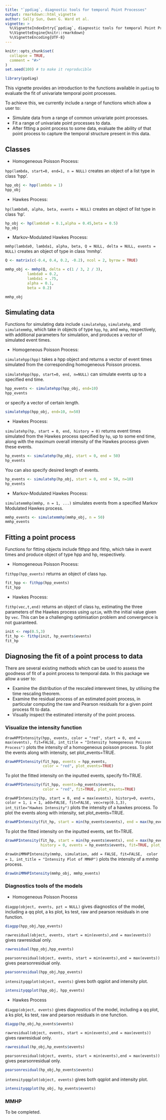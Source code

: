 ```yaml
---
title: "`ppdiag`, diagnostic tools for temporal Point Processes"
output: rmarkdown::html_vignette
author: Sally Sun, Owen G. Ward et al.
vignette: >
  %\VignetteIndexEntry{`ppdiag`, diagnostic tools for temporal Point Processes}
  %\VignetteEngine{knitr::rmarkdown}
  %\VignetteEncoding{UTF-8}
---
```


```r
knitr::opts_chunk$set(
  collapse = TRUE,
  comment = "#>"
)
set.seed(100) # to make it reproducible
```

```r
library(ppdiag)
```

This vignette provides an introduction to the functions 
available in `ppdiag` to evaluate the fit of univariate temporal 
point processes.

To achieve this, we currently include a range of functions which allow
a user to:

- Simulate data from a range of common univariate point processes.
- Fit a range of univariate point processes to data.
- After fitting a point process to some data, evaluate the ability of that 
point process to capture the temporal structure present in this data.

## Classes
- Homogeneous Poisson Process: 

`hpp(lambda, start=0, end=1, n = NULL)` creates an object of
a list type in class 'hpp'. 
```r
hpp_obj <- hpp(lambda = 1)
hpp_obj
```

- Hawkes Process: 

`hp(lambda0, alpha, beta, events = NULL)` creates an object of list 
type in class 'hp'.
```r
hp_obj <- hp(lambda0 = 0.1,alpha = 0.45,beta = 0.5)
hp_obj
```

- Markov-Modulated Hawkes Process: 

`mmhp(lambda0, lambda1, alpha, beta, Q = NULL, delta = NULL, events = NULL)` 
creates an object of type in class 'mmhp'. 
```r
Q <- matrix(c(-0.4, 0.4, 0.2, -0.2), ncol = 2, byrow = TRUE)

mmhp_obj <- mmhp(Q, delta = c(1 / 3, 2 / 3), 
          lambda0 = 0.2,
          lambda1 = .75,
          alpha = 0.1,
          beta = 0.2)

mmhp_obj

```

## Simulating data
Functions for simulating data include `simulatehpp`, `simulatehp`,
and `simulatemmhp`, which take in objects of type `hpp`, `hp`, and `mmhp`,
respectively, with additional parameters for simulation, and produces a vector
of simulated event times. 

- Homogeneous Poisson Process: 

`simulatehpp(hpp)` takes a hpp object and returns a vector of event times
simulated from the corresponding homogeneous Poisson process.
<!-- In the hpp object, one can either specify n, 
which is expected number of  -->
<!-- events, or end, which is the expected end time of event times. If both 
are  -->
<!-- provided, then the function will automatically simulate n events 
regardless of -->
<!-- the end time specified.  -->

`simulatehpp(hpp, start=0, end, n=NULL)` can simulate events up to a specified end time.
```r
hpp_events <- simulatehpp(hpp_obj, end=10)
hpp_events
```

or specify a vector of certain length.
```r
simulatehpp(hpp_obj, end=10, n=50)
```

- Hawkes Process: 

`simulatehp(hp, start = 0, end, history = 0)` returns event times
simulated from the Hawkes process specified by `hp`, up to some end
time, along with the maximum overall intensity of the Hawkes process
given these events.
```r
hp_events <- simulatehp(hp_obj, start = 0, end = 50)
hp_events
```

You can also specify desired length of events. 
```r
hp_events <- simulatehp(hp_obj, start = 0, end = 50, n=10)
hp_events
```

- Markov-Modulated Hawkes Process: 

`simulatemmhp(mmhp, n = 1, ...)` 
simulates events from a specified Markov Modulated Hawkes process. 
```r
mmhp_events <- simulatemmhp(mmhp_obj, n = 50)
mmhp_events
```



## Fitting a point process
Functions for fitting objects include fithpp and fithp, which take in event times and produce object of type hpp and hp, respectively. 

- Homogeneous Poisson Process: 

`fithpp(hpp_events)` returns an object of class `hpp`.

```r
fit_hpp <- fithpp(hpp_events)
fit_hpp
```

- Hawkes Process: 

`fithp(vec,t,end)` returns an object of class `hp`, estimating the
three parameters of the Hawkes process using `optim`, with the initial
value given by `vec`. This can be a challenging optimisation problem
and convergence is not guaranteed.
```r
init <- rep(0.5,3)
fit_hp <- fithp(init, hp_events$events)
fit_hp
```

## Diagnosing the fit of a point process to data

There are several existing methods which can be used to assess the goodness of fit of a point process to temporal data. In this package we allow a user to:

- Examine the distribution of the rescaled interevent times, by utilising the
time rescaling theorem.
- Examine the residual process of an estimated point process, 
in particular computing the raw and Pearson residuals for a given point 
process fit to data.
- Visually inspect the estimated intensity of the point process.

<!-- `drawHPPIntensity(hpp, events = NULL, color = "red",  -->
<!-- plot_events = FALSE, -->
<!-- fit = FALSE, int_title = "Intensity homogeneous Poisson Process")` -->
<!-- plots the intensity of a homogeneous poisson process.  -->

<!-- To plot the simulated events with the intensity, specify plot_events=FALSE.  -->
<!-- ```{r} -->
<!-- drawHPPIntensity(fit_hpp, events = hpp_events, color = "red", -->
<!--                  plot_events = FALSE) -->
<!-- ``` -->


### Visualize the intensity function

`drawHPPIntensity(hpp, events, color = "red", start = 0, end = max(events), fit=FALSE, int_title = "Intensity homogeneous Poisson Process")` plots the intensity of a homogeneous poisson process. To plot the events along with intensity, set plot_events=TRUE. 
```r
drawHPPIntensity(fit_hpp, events = hpp_events,
                 color = "red", plot_events=TRUE)
```

To plot the fitted intensity on the inputted events, specify fit=TRUE.
```r
drawHPPIntensity(fit_hpp, events=hp_events$events,
                 color = "red", fit=TRUE, plot_events=TRUE)
```

`drawHPIntensity(hp, start = 0, end = max(events), history=0, events, color = 1, i = 1, add=FALSE, fit=FALSE, vec=rep(0.1,3), int_title="Hawkes Intensity")` plots the intensity of a hawkes process. To plot the events along with intensity, set plot_events=TRUE. 
```r
drawHPIntensity(fit_hp, start = min(hp_events$events), end = max(hp_events$events), history = 0, events = hp_events$events, plot_events = TRUE)
```

To plot the fitted intensity on the inputted events, set fit=TRUE.
```r
drawHPIntensity(fit_hp, start = min(hp_events$events), end = max(hp_events$events),
                history = 0, events = hp_events$events, fit=TRUE, plot_events=TRUE)
```

`drawUniMMHPIntensity(mmhp, simulation, add = FALSE, fit=FALSE, 
color = 1, int_title = "Intensity Plot of MMHP")` plots the intensity of a 
mmhp process. 
```r
drawUniMMHPIntensity(mmhp_obj, mmhp_events)
```



### Diagnostics tools of the models

- Homogeneous Poisson Process

`diagpp(object, events, pzt = NULL)` gives diagnostics of the model,
including a qq plot, a ks plot, ks test, raw
and pearson residuals in one function.

```r
diagpp(hpp_obj,hpp_events)
```

`rawresidual(object, events, start = min(events),end = max(events))` gives rawresidual only. 

```r
rawresidual(hpp_obj,hpp_events)
```

`pearsonresidual(object, events, start = min(events),end = max(events))` gives pearsonresidual only. 

```r
pearsonresidual(hpp_obj,hpp_events)
```

`intensityqqplot(object, events)` gives both qqplot and intensity plot. 

```r
intensityqqplot(hpp_obj, hpp_events)
```

- Hawkes Process

`diagpp(object, events)` gives diagnostics of the model,
including a qq plot, a ks plot, ks test, raw
and pearson residuals in one function.

```r
diagpp(hp_obj,hp_events$events)
```

`rawresidual(object, events, start = min(events),end = max(events))` gives rawresidual only. 

```r
rawresidual(hp_obj,hp_events$events)
```

`pearsonresidual(object, events, start = min(events),end = max(events))` gives pearsonresidual only. 

```r
pearsonresidual(hp_obj,hp_events$events)
```

`intensityqqplot(object, events)` gives both qqplot and intensity plot. 

```r
intensityqqplot(hp_obj, hp_events$events)
```


### MMHP
To be completed.

